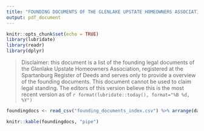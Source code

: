 ```yaml
---
title: "FOUNDING DOCUMENTS OF THE GLENLAKE UPSTATE HOMEOWNERS ASSOCIATION, INC."
output: pdf_document
---
```


```r
knitr::opts_chunk$set(echo = TRUE)
library(lubridate)
library(readr)
library(dplyr)


```

> Disclaimer: this document is a list of the founding legal documents of the Glenlake Upstate Homeowners Association, registered at the Spartanburg Register of Deeds and serves only to provide a overview of the founding documents. This document cannot be used to claim legal standing. The editors of this version believe this is the most recent version as of `r format(lubridate::today(), format="%B %d, %Y")`


```r
foundingdocs <- read_csv("founding_documents_index.csv") %>% arrange(date) %>% mutate(Date = format(date, format="%B %d, %Y")) %>% select(Date, Purpose, "Deed Book", Page)
```

```r
knitr::kable(foundingdocs, "pipe")
```

